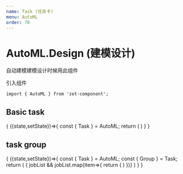 ```yaml
---
name: Task (任务卡)
menu: AutoML
order: 70
---
```



# AutoML.Design (建模设计)
自动建模建模设计时候用此组件


引入组件

```
import { AutoML } from 'zet-component';
```

## Basic task
<Playground>
  <State initial={{ show:'chart' }}>
    {
      ({state,setState})=>{
        const { Task } = AutoML;
        return (
          <Task
            title={'test01'}
            jobInfo={{jobId:'123',jobStatus:'RUNNING'}}
            modelList={[
              {
                modelName:'test01',
                modelId:'1234',
                jobBlockStatus:5,
                score:0.8,
                modelTrainStatus:'success'
              },{
                modelName:'test02',
                modelId:'12345',
                jobBlockStatus:5,
                score:0.8,
                modelTrainStatus:'success'
              },
            ]}
          ></Task>
        )
      }
    }
  </State>
</Playground>

## task group

<Playground style={{height:500}}>
  <State initial={{ show:'chart' }}>
    {
      ({state,setState})=>{
        const { Task } = AutoML;
        const { Group } = Task;
        return (
          <Group>
             { jobList && jobList.map(item=>{
                return (
                  <Task
                    jobInfo={item}
                  ></Task>
                )
             })}
          </Group>
        )
      }
    }
  </State>
</Playground>
